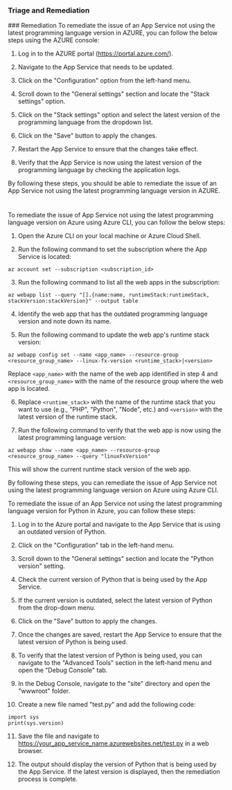 
### Triage and Remediation
<Tabs>
<Tab title='Remediation'>
### Remediation

<AccordionGroup>
<Accordion title='Using Console' defaultOpen='true'>
To remediate the issue of an App Service not using the latest programming language version in AZURE, you can follow the below steps using the AZURE console:

1. Log in to the AZURE portal (https://portal.azure.com/).

2. Navigate to the App Service that needs to be updated.

3. Click on the "Configuration" option from the left-hand menu.

4. Scroll down to the "General settings" section and locate the "Stack settings" option.

5. Click on the "Stack settings" option and select the latest version of the programming language from the dropdown list.

6. Click on the "Save" button to apply the changes.

7. Restart the App Service to ensure that the changes take effect.

8. Verify that the App Service is now using the latest version of the programming language by checking the application logs.

By following these steps, you should be able to remediate the issue of an App Service not using the latest programming language version in AZURE.

#
</Accordion>

<Accordion title='Using CLI'>
To remediate the issue of App Service not using the latest programming language version on Azure using Azure CLI, you can follow the below steps:

1. Open the Azure CLI on your local machine or Azure Cloud Shell.

2. Run the following command to set the subscription where the App Service is located:

```
az account set --subscription <subscription_id>
```

3. Run the following command to list all the web apps in the subscription:

```
az webapp list --query "[].{name:name, runtimeStack:runtimeStack, stackVersion:stackVersion}" --output table
```

4. Identify the web app that has the outdated programming language version and note down its name.

5. Run the following command to update the web app's runtime stack version:

```
az webapp config set --name <app_name> --resource-group <resource_group_name> --linux-fx-version <runtime_stack>|<version>
```

Replace `<app_name>` with the name of the web app identified in step 4 and `<resource_group_name>` with the name of the resource group where the web app is located.

6. Replace `<runtime_stack>` with the name of the runtime stack that you want to use (e.g., "PHP", "Python", "Node", etc.) and `<version>` with the latest version of the runtime stack.

7. Run the following command to verify that the web app is now using the latest programming language version:

```
az webapp show --name <app_name> --resource-group <resource_group_name> --query "linuxFxVersion"
```

This will show the current runtime stack version of the web app.

By following these steps, you can remediate the issue of App Service not using the latest programming language version on Azure using Azure CLI.
</Accordion>

<Accordion title='Using Python'>
To remediate the issue of an App Service not using the latest programming language version for Python in Azure, you can follow these steps:

1. Log in to the Azure portal and navigate to the App Service that is using an outdated version of Python.

2. Click on the "Configuration" tab in the left-hand menu.

3. Scroll down to the "General settings" section and locate the "Python version" setting.

4. Check the current version of Python that is being used by the App Service.

5. If the current version is outdated, select the latest version of Python from the drop-down menu.

6. Click on the "Save" button to apply the changes.

7. Once the changes are saved, restart the App Service to ensure that the latest version of Python is being used.

8. To verify that the latest version of Python is being used, you can navigate to the "Advanced Tools" section in the left-hand menu and open the "Debug Console" tab.

9. In the Debug Console, navigate to the "site" directory and open the "wwwroot" folder.

10. Create a new file named "test.py" and add the following code:

```
import sys
print(sys.version)
```

11. Save the file and navigate to https://your_app_service_name.azurewebsites.net/test.py in a web browser.

12. The output should display the version of Python that is being used by the App Service. If the latest version is displayed, then the remediation process is complete.
</Accordion>

</AccordionGroup>
</Tab>
</Tabs>

